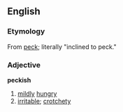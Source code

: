 == English ==
=== Etymology ===
From [[peck]]; literally "inclined to peck."

=== Adjective ===
'''peckish'''
# [[mildly]] [[hungry]]
# [[irritable]]; [[crotchety]]